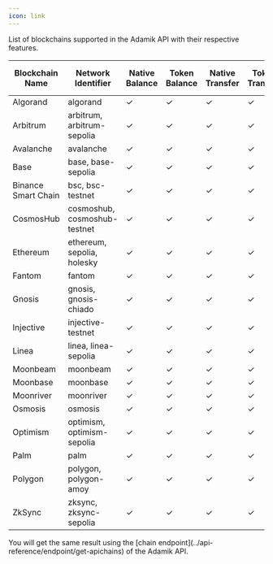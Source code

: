 ```yaml
---
icon: link
---
```


List of blockchains supported in the Adamik API with their respective features.

<table>
  <thead>
    <tr>
      <th>Blockchain Name</th>
      <th>Network Identifier</th>
      <th>Native Balance</th>
      <th>Token Balance</th>
      <th>Native Transfer</th>
      <th>Token Transfer</th>
      <th>Staking and Rewards</th>
    </tr>
  </thead>
  <tbody>
    <tr>
      <td>Algorand</td>
      <td>algorand</td>
      <td class="checkmark">✓</td>
      <td class="checkmark">✓</td>
      <td class="checkmark">✓</td>
      <td class="checkmark">✓</td>
      <td class="cross">✗</td>
    </tr>
    <tr>
      <td>Arbitrum</td>
      <td>arbitrum, arbitrum-sepolia</td>
      <td class="checkmark">✓</td>
      <td class="checkmark">✓</td>
      <td class="checkmark">✓</td>
      <td class="checkmark">✓</td>
      <td class="cross">✗</td>
    </tr>
    <tr>
      <td>Avalanche</td>
      <td>avalanche</td>
      <td class="checkmark">✓</td>
      <td class="checkmark">✓</td>
      <td class="checkmark">✓</td>
      <td class="checkmark">✓</td>
      <td class="cross">✗</td>
    </tr>
    <tr>
      <td>Base</td>
      <td>base, base-sepolia</td>
      <td class="checkmark">✓</td>
      <td class="checkmark">✓</td>
      <td class="checkmark">✓</td>
      <td class="checkmark">✓</td>
      <td class="cross">✗</td>
    </tr>
    <tr>
      <td>Binance Smart Chain</td>
      <td>bsc, bsc-testnet</td>
      <td class="checkmark">✓</td>
      <td class="checkmark">✓</td>
      <td class="checkmark">✓</td>
      <td class="checkmark">✓</td>
      <td class="cross">✗</td>
    </tr>
    <tr>
      <td>CosmosHub</td>
      <td>cosmoshub, cosmoshub-testnet</td>
      <td class="checkmark">✓</td>
      <td class="checkmark">✓</td>
      <td class="checkmark">✓</td>
      <td class="checkmark">✓</td>
      <td class="checkmark">✓</td>
    </tr>
    <tr>
      <td>Ethereum</td>
      <td>ethereum, sepolia, holesky</td>
      <td class="checkmark">✓</td>
      <td class="checkmark">✓</td>
      <td class="checkmark">✓</td>
      <td class="checkmark">✓</td>
      <td class="cross">✗</td>
    </tr>
    <tr>
      <td>Fantom</td>
      <td>fantom</td>
      <td class="checkmark">✓</td>
      <td class="checkmark">✓</td>
      <td class="checkmark">✓</td>
      <td class="checkmark">✓</td>
      <td class="cross">✗</td>
    </tr>
    <tr>
      <td>Gnosis</td>
      <td>gnosis, gnosis-chiado</td>
      <td class="checkmark">✓</td>
      <td class="checkmark">✓</td>
      <td class="checkmark">✓</td>
      <td class="checkmark">✓</td>
      <td class="cross">✗</td>
    </tr>
    <tr>
      <td>Injective</td>
      <td>injective-testnet</td>
      <td class="checkmark">✓</td>
      <td class="checkmark">✓</td>
      <td class="checkmark">✓</td>
      <td class="checkmark">✓</td>
      <td class="cross">✗</td>
    </tr>
    <tr>
      <td>Linea</td>
      <td>linea, linea-sepolia</td>
      <td class="checkmark">✓</td>
      <td class="checkmark">✓</td>
      <td class="checkmark">✓</td>
      <td class="checkmark">✓</td>
      <td class="cross">✗</td>
    </tr>
    <tr>
      <td>Moonbeam</td>
      <td>moonbeam</td>
      <td class="checkmark">✓</td>
      <td class="checkmark">✓</td>
      <td class="checkmark">✓</td>
      <td class="checkmark">✓</td>
      <td class="cross">✗</td>
    </tr>
    <tr>
      <td>Moonbase</td>
      <td>moonbase</td>
      <td class="checkmark">✓</td>
      <td class="checkmark">✓</td>
      <td class="checkmark">✓</td>
      <td class="checkmark">✓</td>
      <td class="cross">✗</td>
    </tr>
    <tr>
      <td>Moonriver</td>
      <td>moonriver</td>
      <td class="checkmark">✓</td>
      <td class="checkmark">✓</td>
      <td class="checkmark">✓</td>
      <td class="checkmark">✓</td>
      <td class="cross">✗</td>
    </tr>
    <tr>
      <td>Osmosis</td>
      <td>osmosis</td>
      <td class="checkmark">✓</td>
      <td class="checkmark">✓</td>
      <td class="checkmark">✓</td>
      <td class="checkmark">✓</td>
      <td class="checkmark">✓</td>
    </tr>
    <tr>
      <td>Optimism</td>
      <td>optimism, optimism-sepolia</td>
      <td class="checkmark">✓</td>
      <td class="checkmark">✓</td>
      <td class="checkmark">✓</td>
      <td class="checkmark">✓</td>
      <td class="cross">✗</td>
    </tr>
    <tr>
      <td>Palm</td>
      <td>palm</td>
      <td class="checkmark">✓</td>
      <td class="checkmark">✓</td>
      <td class="checkmark">✓</td>
      <td class="checkmark">✓</td>
      <td class="cross">✗</td>
    </tr>
    <tr>
      <td>Polygon</td>
      <td>polygon, polygon-amoy</td>
      <td class="checkmark">✓</td>
      <td class="checkmark">✓</td>
      <td class="checkmark">✓</td>
      <td class="checkmark">✓</td>
      <td class="cross">✗</td>
    </tr>
    <tr>
      <td>ZkSync</td>
      <td>zksync, zksync-sepolia</td>
      <td class="checkmark">✓</td>
      <td class="checkmark">✓</td>
      <td class="checkmark">✓</td>
      <td class="checkmark">✓</td>
      <td class="cross">✗</td>
    </tr>
  </tbody>
</table>

<Info>
You will get the same result using the [chain endpoint](../api-reference/endpoint/get-apichains) of the Adamik API. 
</Info>
